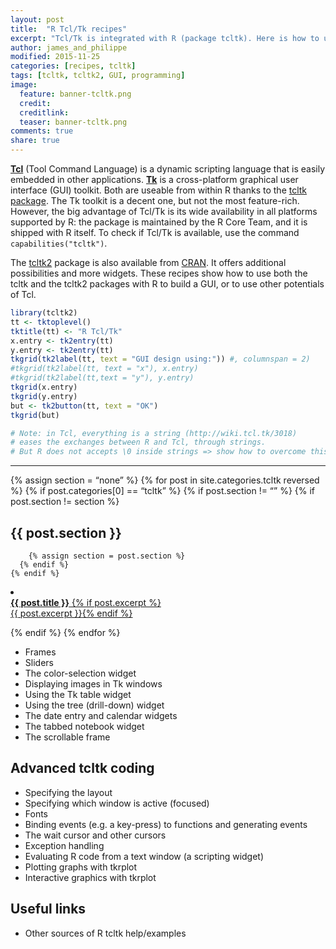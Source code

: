 ```yaml
---
layout: post
title:  "R Tcl/Tk recipes"
excerpt: "Tcl/Tk is integrated with R (package tcltk). Here is how to use it..."
author: james_and_philippe
modified: 2015-11-25
categories: [recipes, tcltk]
tags: [tcltk, tcltk2, GUI, programming]
image:
  feature: banner-tcltk.png
  credit: 
  creditlink: 
  teaser: banner-tcltk.png
comments: true
share: true
---
```


**[Tcl](http://www.tcl.tk)** (Tool Command Language) is a dynamic scripting language that is easily embedded in other applications. **[Tk](http://www.tkdocs.com)** is a cross-platform graphical user interface (GUI) toolkit. Both are useable from within R thanks to the [tcltk package](https://stat.ethz.ch/R-manual/R-devel/library/tcltk/html/tcltk-package.html). The Tk toolkit is a decent one, but not the most feature-rich. However, the big advantage of Tcl/Tk is its wide availability in all platforms supported by R: the package is maintained by the R Core Team, and it is shipped with R itself. To check if Tcl/Tk is available, use the command `capabilities("tcltk")`.

The [tcltk2]() package is also available from [CRAN](). It offers additional possibilities and more widgets. These recipes show how to use both the tcltk and the tcltk2 packages with R to build a GUI, or to use other potentials of Tcl.

```r
library(tcltk2)
tt <- tktoplevel()
tktitle(tt) <- "R Tcl/Tk" 
x.entry <- tk2entry(tt)
y.entry <- tk2entry(tt)
tkgrid(tk2label(tt, text = "GUI design using:")) #, columnspan = 2)
#tkgrid(tk2label(tt, text = "x"), x.entry)
#tkgrid(tk2label(tt,text = "y"), y.entry)
tkgrid(x.entry)
tkgrid(y.entry)
but <- tk2button(tt, text = "OK")
tkgrid(but)

# Note: in Tcl, everything is a string (http://wiki.tcl.tk/3018)
# eases the exchanges between R and Tcl, through strings.
# But R does not accepts \0 inside strings => show how to overcome this!
```
---

{% assign section = "none" %}
{% for post in site.categories.tcltk reversed %}
  {% if post.categories[0] == "tcltk" %}
    {% if post.section != "" %}
      {% if post.section != section %}
<h2>{{ post.section }}</h2>
        {% assign section = post.section %}
      {% endif %}
    {% endif %}
  <li><article><a href="{{ site.url }}{{ post.url }}"><b>{{ post.title }}</b> {% if post.excerpt %} <span class="excerpt"><br/>{{ post.excerpt }}</span>{% endif %}</a></article></li>
  {% endif %}
{% endfor %}

* Frames
* Sliders
* The color-selection widget
* Displaying images in Tk windows
* Using the Tk table widget
* Using the tree (drill-down) widget
* The date entry and calendar widgets
* The tabbed notebook widget
* The scrollable frame 

## Advanced tcltk coding

* Specifying the layout
* Specifying which window is active (focused)
* Fonts
* Binding events (e.g. a key-press) to functions and generating events
* The wait cursor and other cursors
* Exception handling
* Evaluating R code from a text window (a scripting widget)
* Plotting graphs with tkrplot
* Interactive graphics with tkrplot

## Useful links

* Other sources of R tcltk help/examples
